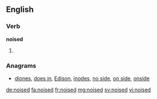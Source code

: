 ==English==

===Verb===
'''noised'''

# {{past of|noise}}

===Anagrams===
* [[diones#English|diones]], [[does in#English|does in]], [[Edison#English|Edison]], [[inodes#English|inodes]], [[no side#English|no side]], [[on side#English|on side]], [[onside#English|onside]]

[[de:noised]]
[[fa:noised]]
[[fr:noised]]
[[mg:noised]]
[[sv:noised]]
[[vi:noised]]